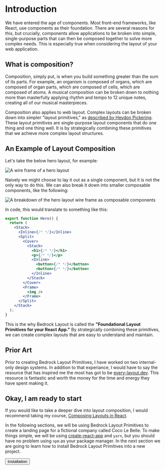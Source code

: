 
<Meta title="Getting Started/Introduction" />

# Introduction

We have entered the age of components. Most front-end frameworks, like React, use components as their foundation. There are several reasons for this, but crucially, components allow applications to be broken into simple, single-purpose parts that can then be composed together to solve more complex needs. This is especially true when considering the layout of your web application.

## What is composition?

Composition, simply put, is when you build something greater than the sum of its parts. For example, an organism is composed of organs, which are composed of organ parts, which are composed of cells, which are composed of atoms. A musical composition can be broken down to nothing more than masterfully applying rhythm and tempo to 12 unique notes, creating all of our musical masterpieces.

Composition also applies to web layout. Complex layouts can be broken down into simpler "layout primitives," as [described by Heydon Pickering](https://every-layout.dev/rudiments/composition/). These layout primitives are single-purpose layout components that do one thing and one thing well. It is by strategically combining these primitives that we achieve more complex layout structures.

## An Example of Layout Composition

Let's take the below hero layout, for example:

<img src={heroExample} alt="A wire frame of a hero layout" />

Naively we might choose to lay it out as a single component, but it is not the only way to do this. We can also break it down into smaller composable components, like the following:

<img
  src={heroBreakdown}
  alt="A breakdown of the hero layout wire frame as composable components"
/>

In code, this would translate to something like this:

```jsx
export function Hero() {
  return (
    <Stack>
      <Inline>{/* */}</Inline>
      <Split>
        <Cover>
          <Stack>
            <h1>{/* */}</h1>
            <p>{/* */}</p>
            <Inline>
              <button>{/* */}</button>
              <button>{/* */}</button>
            </Inline>
          </Stack>
        </Cover>
        <Frame>
          <img />
        </Frame>
      </Split>
    </Stack>
  );
}
```

This is the why Bedrock Layout is called the **"Foundational Layout Primitives for your React App."** By strategically combining these primitives, we can create complex layouts that are easy to understand and maintain.

## Prior Art

Prior to creating Bedrock Layout Primitives, I have worked on two internal-only design systems. In addition to that experiance, I would have to say the resource that has inspired me the most has got to be [every-layout.dev](https://every-layout.dev/). This resource is fantastic and worth the money for the time and energy they have spent making it.

## Okay, I am ready to start

If you would like to take a deeper dive into layout composition, I would recommend taking my course, [Composing Layouts in React](https://www.newline.co/courses/composing-layouts-in-react/).

In the following sections, we will be using Bedrock Layout Primitives to create a landing page for a fictional company called Coco Le Belle. To make things simple, we will be using [create-react-app](https://create-react-app.dev) and `yarn`, but you should have no problem using `npm` as your package manager. In the next section we are going to learn how to install Bedrock Layout Primitives into a new project.

<Inline switchAt="25rem" stretch={1} gutter="md">
  <span />
  <span />
  <Button as="a" href="/?path=/docs/getting-started-installation--page">
    Installation
  </Button>
</Inline>
